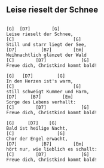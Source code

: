 ## Leise rieselt der Schnee
```

[G]  [D7]        [G]
Leise rieselt der Schnee,
[C]                      [G]
Still und starr liegt der See,
[D7]         [B7]        [Em]
Weihnachtlich glänzet der Wald
[C]        [D7]             [G]
Freue dich, Christkind kommt bald!

[G]   [D7]         [G]
In den Herzen ist's warm,
[C]                      [G]
still schweigt Kummer und Harm,
[D7]     [B7]        [Em]
Sorge des Lebens verhallt:
[C]        [D7]             [G]
Freue dich, Christkind kommt bald!

[G]     [D7]    [G]
Bald ist heilige Nacht,
[C]                [G]
Chor der Engel erwacht,
[D7]         [B7]        [Em]
hört nur, wie lieblich es schallt:
[C]        [D7]             [G]
Freue dich, Christkind kommt bald!

```
